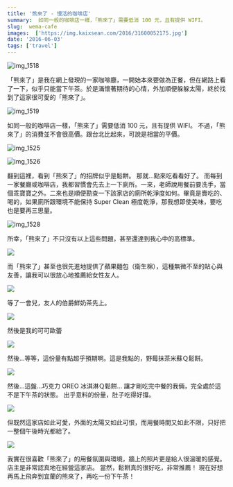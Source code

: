 ```yaml
---
title: '熊來了 - 慢活的咖啡店'
summary:  如同一般的咖啡店一樣，「熊來了」需要低消 100 元，且有提供 WIFI。
slug:  wema-cafe
images:  ['https://img.kaixsean.com/2016/31600052175.jpg']
date: '2016-06-03'
tags: ['travel']
---
```


![img_1518](https://img.kaixsean.com/2016/31600052175.jpg)

「熊來了」是我在網上發現的一家咖啡廳，一開始本來要做為正餐，但在網路上看了一下，似乎只能當下午茶。於是滿懷著期待的心情，外加順便躲躲太陽，終於找到了這家很可愛的「熊來了」。

![img_1519](https://img.kaixsean.com/2016/31483658591.jpg)

如同一般的咖啡店一樣，「熊來了」需要低消 100 元，且有提供 WIFI。
不過，「熊來了」的消費並不會很高價。跟台北比起來，可說是相當的平價。

![img_1525](https://img.kaixsean.com/2016/31227210770.jpg)

![img_1526](https://img.kaixsean.com/2016/31227210360.jpg)

翻到這裡，看到「熊來了」的招牌似乎是鬆餅。 那就…點來吃看看好了。 而每到一家餐廳或咖啡店，我都習慣會先去上一下廁所。一來，老師說用餐前要洗手，當個乖寶寶之外。二來也是順便勘查一下該家店的廁所乾淨度如何。畢竟是賣吃的、喝的，如果廁所跟環境不能保持 Super Clean 極度乾淨，那我想即使美味，要吃也是要再三思量。

![img_1528](https://img.kaixsean.com/2016/31483655421.jpg)

所幸，「熊來了」不只沒有以上這些問題，甚至還達到我心中的高標準。

![](https://img.kaixsean.com/2016/31600049545.jpg)

而「熊來了」甚至也很先進地提供了蘋果麵包（衛生棉），這種無微不至的貼心與友善，讓我可以很放心地推薦給女性友人。

![](https://img.kaixsean.com/2016/31227208690.jpg)

等了一會兒，友人的伯爵鮮奶茶先上。 

![](https://img.kaixsean.com/2016/31453007962.jpg)

然後是我的可可歐蕾

![](https://img.kaixsean.com/2016/31600047995.jpg)



然後…等等，這份量有點超乎預期啊。這是我點的，野莓抹茶米蘇Ｑ鬆餅。



![](https://img.kaixsean.com/2016/31483653691.jpg)



然後…這盤…巧克力 OREO 冰淇淋Ｑ鬆餅… 讓才剛吃完中餐的我倆，完全處於這不是下午茶的狀態。 出乎意料的份量，肚子吃得好撐。 



![](https://img.kaixsean.com/2016/31452990942.jpg)



但既然這家店如此可愛，外面的太陽又如此可恨，而用餐時間又如此不限，只好把一整個午後時光都給了。

![](https://img.kaixsean.com/2016/31600046665.jpg)

我實在很喜歡「熊來了」的用餐氛圍與環境，牆上的照片更是給人很溫暖的感覺。店主是非常認真地在經營這家店。 當然，鬆餅真的很好吃，非常推薦！ 現在好想再馬上飛奔到宜蘭的熊來了，再吃一份下午茶！